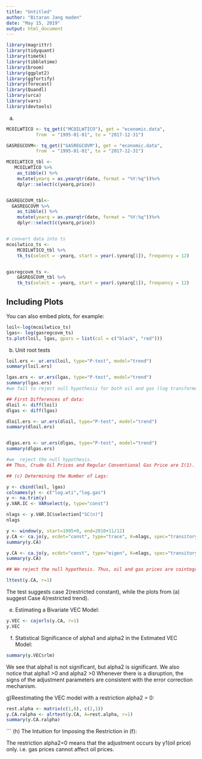 ---
title: "Untitled"
author: "Bitaran Jang maden"
date: "May 15, 2019"
output: html_document
---

```{r setup, include=FALSE}
library(magrittr)
library(tidyquant)
library(timetk)
library(tibbletime)
library(broom)
library(ggplot2)
library(ggfortify)
library(forecast)
library(Quandl)
library(urca)
library(vars)
library(devtools)
```
a)

```{r}
MCOILWTICO <- tq_get(("MCOILWTICO"), get = "economic.data",
           from  = "1995-01-01", to = "2017-12-31")

GASREGCOVM<- tq_get(("GASREGCOVM"), get = "economic.data",
           from  = "1995-01-01", to = "2017-12-31")

MCOILWTICO_tbl <-
   MCOILWTICO %>%
    as_tibble() %>%
    mutate(yearq = as.yearqtr(date, format = "%Y:%q"))%>%
    dplyr::select(c(yearq,price))


GASREGCOVM_tbl<-
  GASREGCOVM %>%
    as_tibble() %>%
    mutate(yearq = as.yearqtr(date, format = "%Y:%q"))%>%
    dplyr::select(c(yearq,price))


# convert data into ts
mcoilwtico_ts <-
    MCOILWTICO_tbl %>%
    tk_ts(select = -yearq, start = year(.$yearq[1]), frequency = 12)


gasregcovm_ts <-
    GASREGCOVM_tbl %>%
    tk_ts(select = -yearq, start = year(.$yearq[1]), frequency = 12)

```

## Including Plots

You can also embed plots, for example:

```{r}
loil<-log(mcoilwtico_ts)
lgas<- log(gasregcovm_ts)
ts.plot(loil, lgas, gpars = list(col = c("black", "red")))
```

b) Unit root tests
```{r}
loil.ers <- ur.ers(loil, type="P-test", model="trend")
summary(loil.ers)

lgas.ers <- ur.ers(lgas, type="P-test", model="trend")
summary(lgas.ers)
#we fail to reject null hypothesis for both oil and gas (log transformed). Thus, we conclude that the time series have unit root.

## First Differences of data:
dloil <- diff(loil)
dlgas <- diff(lgas)

dloil.ers <- ur.ers(dloil, type="P-test", model="trend")
summary(dloil.ers)


dlgas.ers <- ur.ers(dlgas, type="P-test", model="trend")
summary(dlgas.ers)

#we  reject the null hypothesis.
## Thus, Crude Oil Prices and Regular Conventional Gas Price are I(1).
```

```{r}
## (c) Determining the Number of Lags:

y <- cbind(loil, lgas)
colnames(y) <- c("log.wti","log.gas")
y <- na.trim(y)
y.VAR.IC <- VARselect(y, type="const")

nlags <- y.VAR.IC$selection["SC(n)"]
nlags

y <- window(y, start=1995+0, end=2010+11/12)
y.CA <- ca.jo(y, ecdet="const", type="trace", K=nlags, spec="transitory")
summary(y.CA)

y.CA <- ca.jo(y, ecdet="const", type="eigen", K=nlags, spec="transitory")
summary(y.CA)

## We reject the null hypothesis. Thus, oil and gas prices are cointegrated.

lttest(y.CA, r=1)

```
The test suggests case 2(restricted constant),
 while the plots from (a) suggest Case 4(restricted trend).



(e) Estimating a Bivariate VEC Model:
```{r}

y.VEC <- cajorls(y.CA, r=1)
y.VEC
```
f) Statistical Significance of alpha1 and alpha2 in the Estimated VEC Model:
```{r}
summary(y.VEC$rlm)
```

We see that alpha1 is not significant, but alpha2 is significant. We also notice that alpha1 >0 and alpha2 >0
Whenever there is a disruption, the signs of the adjustment parameters are consistent with the error correction mechanism.


g)Reestimating the VEC model with a restriction alpha2 = 0:
```{r}

rest.alpha <- matrix(c(1,0), c(2,1))
y.CA.ralpha <- alrtest(y.CA, A=rest.alpha, r=1)
summary(y.CA.ralpha)
```
```
(h) The Intuition for Imposing the Restriction in (f):

 The restriction alpha2=0 means that the adjustment occurs by y1(oil price) only.
 i.e. gas prices cannot affect oil prices.